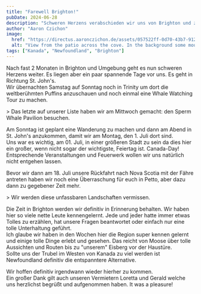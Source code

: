 ```yaml
---
title: "Farewell Brighton!"
pubDate: 2024-06-28
description: "Schweren Herzens verabschieden wir uns von Brighton und ziehen nun weiter."
author: "Aaron Czichon"
image:
  href: "https://directus.aaronczichon.de/assets/057522ff-0d70-43b7-9125-0ab3772adc6e.jpeg?quality=70&width=1600"
  alt: "View from the patio across the cove. In the background some mountains where the fog is in between."
tags: ["Kanada", "Newfoundland", "Brighton"]
---
```



Nach fast 2 Monaten in Brighton und Umgebung geht es nun schweren Herzens weiter.
Es liegen aber ein paar spannende Tage vor uns. Es geht in Richtung St. John's.  
Wir übernachten Samstag auf Sonntag noch in Trinity um dort die weltberühmten Puffins anzuschauen und noch einmal eine Whale Watching Tour zu machen.

<DirectusImage assetId="b4ae8f02-e98e-4e23-bd63-8955be9e5baf.jpeg" />> Das letzte
auf unserer Liste haben wir am Mittwoch gemacht: den Sperm Whale Pavilion besuchen.

Am Sonntag ist geplant eine Wanderung zu machen und dann am Abend in St. John's anzukommen, damit wir am Montag, den 1. Juli dort sind.  
Uns war es wichtig, am 01. Juli, in einer größeren Stadt zu sein da dies hier ein großer, wenn nicht sogar der wichtigste, Feiertag ist. Canada-Day!  
Entsprechende Veranstaltungen und Feuerwerk wollen wir uns natürlich nicht entgehen lassen.

Bevor wir dann am 18. Juli unsere Rückfahrt nach Nova Scotia mit der Fähre antreten haben wir noch eine Überraschung für euch in Petto, aber dazu dann zu gegebener Zeit mehr.

<DirectusImage assetId="378dfade-adfe-4ce5-9446-a2b527fa5e48.jpeg" />> Wir werden
diese unfassbaren Landschaften vermissen.

Die Zeit in Brighton werden wir definitiv in Erinnerung behalten. Wir haben hier so viele nette Leute kennengelernt. Jede und jeder hatte immer etwas Tolles zu erzählen, hat unsere Fragen beantwortet oder einfach nur eine tolle Unterhaltung geführt.  
Ich glaube wir haben in den Wochen hier die Region super kennen gelernt und einige tolle Dinge erlebt und gesehen. Das reicht von Moose über tolle Aussichten und Routen bis zu "unserem" Eisberg vor der Haustüre.  
Sollte uns der Trubel im Westen von Kanada zu viel werden ist Newfoundland definitiv die entspanntere Alternative.

Wir hoffen definitiv irgendwann wieder hierher zu kommen.  
Ein großer Dank gilt auch unseren Vermietern Loretta und Gerald welche uns herzlichst begrüßt und aufgenommen haben. It was a pleasure!
